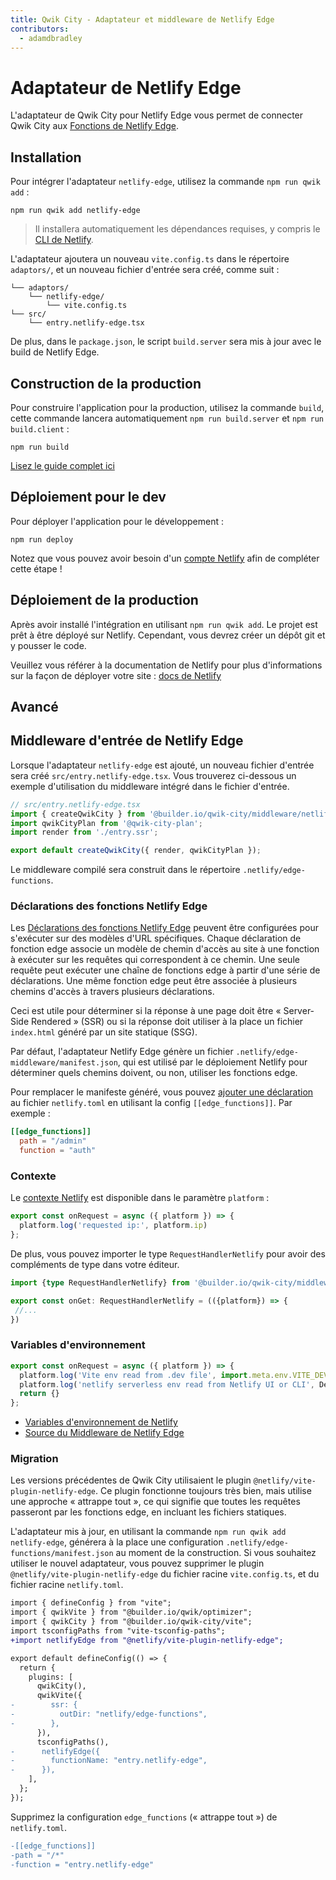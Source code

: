 ```yaml
---
title: Qwik City - Adaptateur et middleware de Netlify Edge
contributors:
  - adamdbradley
---
```


# Adaptateur de Netlify Edge

L'adaptateur de Qwik City pour Netlify Edge vous permet de connecter Qwik City aux [Fonctions de Netlify Edge](https://docs.netlify.com/edge-functions/overview/).

## Installation

Pour intégrer l'adaptateur `netlify-edge`, utilisez la commande `npm run qwik add` :

```shell
npm run qwik add netlify-edge
```

> Il installera automatiquement les dépendances requises, y compris le [CLI de Netlify](https://cli.netlify.com/).

L'adaptateur ajoutera un nouveau `vite.config.ts` dans le répertoire `adaptors/`, et un nouveau fichier d'entrée sera créé, comme suit :

```
└── adaptors/
    └── netlify-edge/
        └── vite.config.ts
└── src/
    └── entry.netlify-edge.tsx
```

De plus, dans le `package.json`, le script `build.server` sera mis à jour avec le build de Netlify Edge.

## Construction de la production

Pour construire l'application pour la production, utilisez la commande `build`, cette commande lancera automatiquement `npm run build.server` et `npm run build.client` :

```shell
npm run build
```

[Lisez le guide complet ici](https://github.com/BuilderIO/qwik/blob/main/starters/adaptors/netlify-edge/README.md)


## Déploiement pour le dev

Pour déployer l'application pour le développement :

```shell
npm run deploy
```

Notez que vous pouvez avoir besoin d'un [compte Netlify](https://docs.netlify.com/get-started/) afin de compléter cette étape !


## Déploiement de la production

Après avoir installé l'intégration en utilisant `npm run qwik add`. Le projet est prêt à être déployé sur Netlify. Cependant, vous devrez créer un dépôt git et y pousser le code.

Veuillez vous référer à la documentation de Netlify pour plus d'informations sur la façon de déployer votre site : [docs de Netlify](https://docs.netlify.com/site-deploys/create-deploys/)


## Avancé

## Middleware d'entrée de Netlify Edge

Lorsque l'adaptateur `netlify-edge` est ajouté, un nouveau fichier d'entrée sera créé `src/entry.netlify-edge.tsx`. Vous trouverez ci-dessous un exemple d'utilisation du middleware intégré dans le fichier d'entrée.

```typescript
// src/entry.netlify-edge.tsx
import { createQwikCity } from '@builder.io/qwik-city/middleware/netlify-edge';
import qwikCityPlan from '@qwik-city-plan';
import render from './entry.ssr';

export default createQwikCity({ render, qwikCityPlan });
```

Le middleware compilé sera construit dans le répertoire `.netlify/edge-functions`.

### Déclarations des fonctions Netlify Edge

Les [Déclarations des fonctions Netlify Edge](https://docs.netlify.com/edge-functions/declarations/) peuvent être configurées pour s'exécuter sur des modèles d'URL spécifiques. Chaque déclaration de fonction edge associe un modèle de chemin d'accès au site à une fonction à exécuter sur les requêtes qui correspondent à ce chemin. Une seule requête peut exécuter une chaîne de fonctions edge à partir d'une série de déclarations. Une même fonction edge peut être associée à plusieurs chemins d'accès à travers plusieurs déclarations.

Ceci est utile pour déterminer si la réponse à une page doit être « Server-Side Rendered » (SSR) ou si la réponse doit utiliser à la place un fichier `index.html` généré par un site statique (SSG).

Par défaut, l'adaptateur Netlify Edge génère un fichier `.netlify/edge-middleware/manifest.json`, qui est utilisé par le déploiement Netlify pour déterminer quels chemins doivent, ou non, utiliser les fonctions edge.

Pour remplacer le manifeste généré, vous pouvez [ajouter une déclaration](https://docs.netlify.com/edge-functions/declarations/#add-a-declaration) au fichier `netlify.toml` en utilisant la config `[[edge_functions]]`. Par exemple :

```toml
[[edge_functions]]
  path = "/admin"
  function = "auth"
```


### Contexte

Le [contexte Netlify](https://docs.netlify.com/edge-functions/api/#netlify-specific-context-object) est disponible dans le paramètre `platform` :

```javascript
export const onRequest = async ({ platform }) => {
  platform.log('requested ip:', platform.ip)
};
```

De plus, vous pouvez importer le type `RequestHandlerNetlify` pour avoir des compléments de type dans votre éditeur.

```typescript
import {type RequestHandlerNetlify} from '@builder.io/qwik-city/middleware/netlify-edge';

export const onGet: RequestHandlerNetlify = (({platform}) => {
 //...
})
```

### Variables d'environnement

```javascript
export const onRequest = async ({ platform }) => {
  platform.log('Vite env read from .dev file', import.meta.env.VITE_DEV)
  platform.log('netlify serverless env read from Netlify UI or CLI', Deno.env.toObject())
  return {}
};
```

- [Variables d'environnement de Netlify](https://docs.netlify.com/environment-variables/overview/#environment-variable-options)
- [Source du Middleware de Netlify Edge](https://github.com/BuilderIO/qwik/blob/main/packages/qwik-city/middleware/netlify-edge/index.ts)


### Migration

Les versions précédentes de Qwik City utilisaient le plugin `@netlify/vite-plugin-netlify-edge`. Ce plugin fonctionne toujours très bien, mais utilise une approche « attrappe tout », ce qui signifie que toutes les requêtes passeront par les fonctions edge, en incluant les fichiers statiques.

L'adaptateur mis à jour, en utilisant la commande `npm run qwik add netlify-edge`, générera à la place une configuration `.netlify/edge-functions/manifest.json` au moment de la construction. Si vous souhaitez utiliser le nouvel adaptateur, vous pouvez supprimer le plugin `@netlify/vite-plugin-netlify-edge` du fichier racine `vite.config.ts`, et du fichier racine `netlify.toml`.

```diff
import { defineConfig } from "vite";
import { qwikVite } from "@builder.io/qwik/optimizer";
import { qwikCity } from "@builder.io/qwik-city/vite";
import tsconfigPaths from "vite-tsconfig-paths";
+import netlifyEdge from "@netlify/vite-plugin-netlify-edge";

export default defineConfig(() => {
  return {
    plugins: [
      qwikCity(),
      qwikVite({
-        ssr: {
-          outDir: "netlify/edge-functions",
-        },
      }),
      tsconfigPaths(),
-      netlifyEdge({
-        functionName: "entry.netlify-edge",
-      }),
    ],
  };
});
```

Supprimez la configuration `edge_functions` (« attrappe tout ») de `netlify.toml`.

```diff
-[[edge_functions]]
-path = "/*"
-function = "entry.netlify-edge"
```
